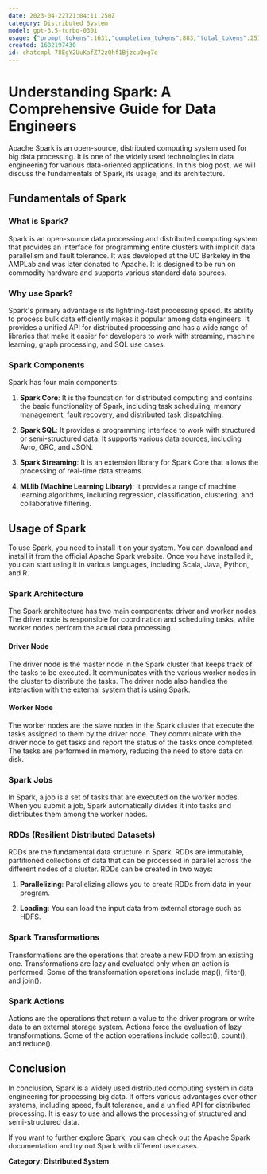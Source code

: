 ```yaml
---
date: 2023-04-22T21:04:11.250Z
category: Distributed System
model: gpt-3.5-turbo-0301
usage: {"prompt_tokens":1631,"completion_tokens":883,"total_tokens":2514}
created: 1682197430
id: chatcmpl-78EgY2UuKafZ72zQhf1BjzcuQog7e
---
```


# Understanding Spark: A Comprehensive Guide for Data Engineers

Apache Spark is an open-source, distributed computing system used for big data processing. It is one of the widely used technologies in data engineering for various data-oriented applications. In this blog post, we will discuss the fundamentals of Spark, its usage, and its architecture. 

## Fundamentals of Spark

### What is Spark?

Spark is an open-source data processing and distributed computing system that provides an interface for programming entire clusters with implicit data parallelism and fault tolerance. It was developed at the UC Berkeley in the AMPLab and was later donated to Apache. It is designed to be run on commodity hardware and supports various standard data sources.

### Why use Spark?

Spark's primary advantage is its lightning-fast processing speed. Its ability to process bulk data efficiently makes it popular among data engineers. It provides a unified API for distributed processing and has a wide range of libraries that make it easier for developers to work with streaming, machine learning, graph processing, and SQL use cases. 

### Spark Components

Spark has four main components:

1. **Spark Core**: It is the foundation for distributed computing and contains the basic functionality of Spark, including task scheduling, memory management, fault recovery, and distributed task dispatching.

2. **Spark SQL**: It provides a programming interface to work with structured or semi-structured data. It supports various data sources, including Avro, ORC, and JSON.

3. **Spark Streaming**: It is an extension library for Spark Core that allows the processing of real-time data streams.

4. **MLlib (Machine Learning Library)**: It provides a range of machine learning algorithms, including regression, classification, clustering, and collaborative filtering.

## Usage of Spark

To use Spark, you need to install it on your system. You can download and install it from the official Apache Spark website. Once you have installed it, you can start using it in various languages, including Scala, Java, Python, and R.

### Spark Architecture

The Spark architecture has two main components: driver and worker nodes. The driver node is responsible for coordination and scheduling tasks, while worker nodes perform the actual data processing.

#### Driver Node

The driver node is the master node in the Spark cluster that keeps track of the tasks to be executed. It communicates with the various worker nodes in the cluster to distribute the tasks. The driver node also handles the interaction with the external system that is using Spark.

#### Worker Node

The worker nodes are the slave nodes in the Spark cluster that execute the tasks assigned to them by the driver node. They communicate with the driver node to get tasks and report the status of the tasks once completed. The tasks are performed in memory, reducing the need to store data on disk.

### Spark Jobs

In Spark, a job is a set of tasks that are executed on the worker nodes. When you submit a job, Spark automatically divides it into tasks and distributes them among the worker nodes. 

### RDDs (Resilient Distributed Datasets)

RDDs are the fundamental data structure in Spark. RDDs are immutable, partitioned collections of data that can be processed in parallel across the different nodes of a cluster. RDDs can be created in two ways: 

1. **Parallelizing**: Parallelizing allows you to create RDDs from data in your program. 

2. **Loading**: You can load the input data from external storage such as HDFS.

### Spark Transformations

Transformations are the operations that create a new RDD from an existing one. Transformations are lazy and evaluated only when an action is performed. Some of the transformation operations include map(), filter(), and join().

### Spark Actions

Actions are the operations that return a value to the driver program or write data to an external storage system. Actions force the evaluation of lazy transformations. Some of the action operations include collect(), count(), and reduce().

## Conclusion

In conclusion, Spark is a widely used distributed computing system in data engineering for processing big data. It offers various advantages over other systems, including speed, fault tolerance, and a unified API for distributed processing. It is easy to use and allows the processing of structured and semi-structured data. 

If you want to further explore Spark, you can check out the Apache Spark documentation and try out Spark with different use cases. 

**Category: Distributed System**